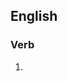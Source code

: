 ==English==

===Verb===
{{head|en|present participle}}

# {{present participle of|denigrate|lang=en|nocat=1}}
